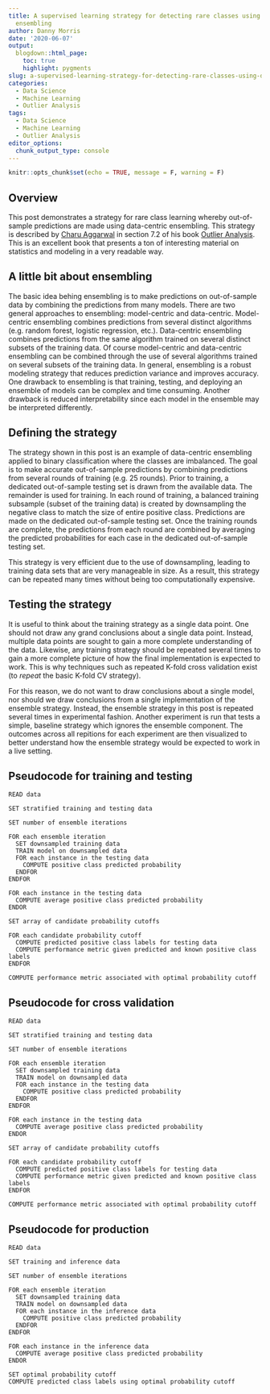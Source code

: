 ```yaml
---
title: A supervised learning strategy for detecting rare classes using data-centric
  ensembling
author: Danny Morris
date: '2020-06-07'
output: 
  blogdown::html_page:
    toc: true
    highlight: pygments
slug: a-supervised-learning-strategy-for-detecting-rare-classes-using-data-centric-ensembling
categories:
  - Data Science
  - Machine Learning
  - Outlier Analysis
tags:
  - Data Science
  - Machine Learning
  - Outlier Analysis
editor_options: 
  chunk_output_type: console
---
```


```r
knitr::opts_chunk$set(echo = TRUE, message = F, warning = F)
```

## Overview

This post demonstrates a strategy for rare class learning whereby out-of-sample predictions are made using data-centric ensembling. This strategy is described by [Charu Aggarwal](http://charuaggarwal.net/) in section 7.2 of his book [Outlier Analysis](https://www.amazon.com/Outlier-Analysis-Charu-C-Aggarwal/dp/3319475770/ref=pd_cp_14_1?pd_rd_w=8M3qy&pf_rd_p=ef4dc990-a9ca-4945-ae0b-f8d549198ed6&pf_rd_r=3TGSZZ1H5HYKMT0G80Q8&pd_rd_r=f1e3c156-9e78-11e9-801d-cdc96cae2e7b&pd_rd_wg=DXbV0&pd_rd_i=3319475770&psc=1&refRID=3TGSZZ1H5HYKMT0G80Q8). This is an excellent book that presents a ton of interesting material on statistics and modeling in a very readable way.

## A little bit about ensembling

The basic idea behing ensembling is to make predictions on out-of-sample data by combining the predictions from many models. There are two general approaches to ensembling: model-centric and data-centric. Model-centric ensembling combines predictions from several distinct algorithms (e.g. random forest, logistic regression, etc.). Data-centric ensembling combines predictions from the same algorithm trained on several distinct subsets of the training data. Of course model-centric and data-centric ensembling can be combined through the use of several algorithms trained on several subsets of the training data. In general, ensembling is a robust modeling strategy that reduces prediction variance and improves accuracy. One drawback to ensembling is that training, testing, and deploying an ensemble of models can be complex and time consuming. Another drawback is reduced interpretability since each model in the ensemble may be interpreted differently.

## Defining the strategy

The strategy shown in this post is an example of data-centric ensembling applied to binary classification where the classes are imbalanced. The goal is to make accurate out-of-sample predictions by combining predictions from several rounds of training (e.g. 25 rounds). Prior to training, a dedicated out-of-sample testing set is drawn from the available data. The remainder is used for training. In each round of training, a balanced training subsample (subset of the training data) is created by downsampling the negative class to match the size of entire positive class. Predictions are made on the dedicated out-of-sample testing set. Once the training rounds are complete, the predictions from each round are combined by averaging the predicted probabilities for each case in the dedicated out-of-sample testing set. 

This strategy is very efficient due to the use of downsampling, leading to training data sets that are very manageable in size. As a result, this strategy can be repeated many times without being too computationally expensive.

## Testing the strategy

It is useful to think about the training strategy as a single data point. One should not draw any grand conclusions about a single data point. Instead, multiple data points are sought to gain a more complete understanding of the data. Likewise, any training strategy should be repeated several times to gain a more complete picture of how the final implementation is expected to work. This is why techniques such as repeated K-fold cross validation exist (to *repeat* the basic K-fold CV strategy).

For this reason, we do not want to draw conclusions about a single model, nor should we draw conclusions from a single implementation of the ensemble strategy. Instead, the ensemble strategy in this post is repeated several times in experimental fashion. Another experiment is run that tests a simple, baseline strategy which ignores the ensemble component. The outcomes across all repitions for each experiment are then visualized to better understand how the ensemble strategy would be expected to work in a live setting.

## Pseudocode for training and testing

```
READ data

SET stratified training and testing data

SET number of ensemble iterations

FOR each ensemble iteration 
  SET downsampled training data 
  TRAIN model on downsampled data
  FOR each instance in the testing data
    COMPUTE positive class predicted probability
  ENDFOR
ENDFOR

FOR each instance in the testing data
  COMPUTE average positive class predicted probability
ENDOR

SET array of candidate probability cutoffs

FOR each candidate probability cutoff
  COMPUTE predicted positive class labels for testing data
  COMPUTE performance metric given predicted and known positive class labels
ENDFOR

COMPUTE performance metric associated with optimal probability cutoff
```

## Pseudocode for cross validation

```
READ data

SET stratified training and testing data

SET number of ensemble iterations

FOR each ensemble iteration 
  SET downsampled training data 
  TRAIN model on downsampled data
  FOR each instance in the testing data
    COMPUTE positive class predicted probability
  ENDFOR
ENDFOR

FOR each instance in the testing data
  COMPUTE average positive class predicted probability
ENDOR

SET array of candidate probability cutoffs

FOR each candidate probability cutoff
  COMPUTE predicted positive class labels for testing data
  COMPUTE performance metric given predicted and known positive class labels
ENDFOR

COMPUTE performance metric associated with optimal probability cutoff
```

## Pseudocode for production

```
READ data

SET training and inference data

SET number of ensemble iterations

FOR each ensemble iteration 
  SET downsampled training data 
  TRAIN model on downsampled data
  FOR each instance in the inference data
    COMPUTE positive class predicted probability
  ENDFOR
ENDFOR

FOR each instance in the inference data
  COMPUTE average positive class predicted probability
ENDOR

SET optimal probability cutoff
COMPUTE predicted class labels using optimal probability cutoff
```

